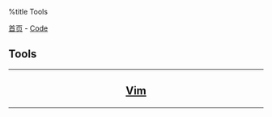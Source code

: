 %title Tools

[[../../index|首页]] - [[../index|Code]]
==Tools==
----
<center>
<h2>
[[vim/index|Vim]]
</h2>
</center>
----
